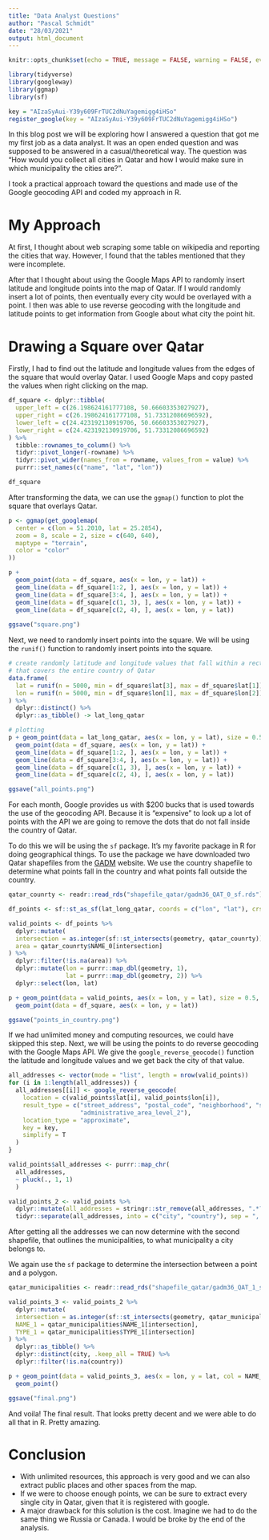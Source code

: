```yaml
---
title: "Data Analyst Questions"
author: "Pascal Schmidt"
date: "28/03/2021"
output: html_document
---
```


```r
knitr::opts_chunk$set(echo = TRUE, message = FALSE, warning = FALSE, eval = F)

library(tidyverse)
library(googleway)
library(ggmap)
library(sf)

key = "AIzaSyAui-Y39y609FrTUC2dNuYagemigg4iHSo"
register_google(key = "AIzaSyAui-Y39y609FrTUC2dNuYagemigg4iHSo")
```

In this blog post we will be exploring how I answered a question that got me my first job as a data analyst. It was an open ended question and was supposed to be answered in a casual/theoretical way. The question was "How would you collect all cities in Qatar and how I would make sure in which municipality the cities are?". 

I took a practical approach toward the questions and made use of the Google geocoding API and coded my approach in R.

# My Approach

At first, I thought about web scraping some table on wikipedia and reporting the cities that way. However, I found that the tables mentioned that they were incomplete. 

After that I thought about using the Google Maps API to randomly insert latitude and longitude points into the map of Qatar. If I would randomly insert a lot of points, then eventually every city would be overlayed with a point. I then was able to use reverse geocoding with the longitude and latitude points to get information from Google about what city the point hit. 

# Drawing a Square over Qatar

Firstly, I had to find out the latitude and longitude values from the edges of the square that would overlay Qatar. I used Google Maps and copy pasted the values when right clicking on the map.

```r
df_square <- dplyr::tibble(
  upper_left = c(26.198624161777108, 50.66603353027927),
  upper_right = c(26.198624161777108, 51.73312086696592),
  lower_left = c(24.423192130919706, 50.66603353027927),
  lower_right = c(24.423192130919706, 51.73312086696592)
) %>% 
  tibble::rownames_to_column() %>% 
  tidyr::pivot_longer(-rowname) %>% 
  tidyr::pivot_wider(names_from = rowname, values_from = value) %>% 
  purrr::set_names(c("name", "lat", "lon"))

df_square
```

After transforming the data, we can use the `ggmap()` function to plot the square that overlays Qatar. 

```r
p <- ggmap(get_googlemap(
  center = c(lon = 51.2010, lat = 25.2854),
  zoom = 8, scale = 2, size = c(640, 640),
  maptype = "terrain",
  color = "color"
))

p +
  geom_point(data = df_square, aes(x = lon, y = lat)) +
  geom_line(data = df_square[1:2, ], aes(x = lon, y = lat)) +
  geom_line(data = df_square[3:4, ], aes(x = lon, y = lat)) +
  geom_line(data = df_square[c(1, 3), ], aes(x = lon, y = lat)) +
  geom_line(data = df_square[c(2, 4), ], aes(x = lon, y = lat)) 
  
ggsave("square.png")
```

Next, we need to randomly insert points into the square. We will be using the `runif()` function to randomly insert points into the square. 

```r
# create randomly latitude and longitude values that fall within a rectangle
# that covers the entire country of Qatar
data.frame(
  lat = runif(n = 5000, min = df_square$lat[3], max = df_square$lat[1]),
  lon = runif(n = 5000, min = df_square$lon[1], max = df_square$lon[2])
) %>%
  dplyr::distinct() %>% 
  dplyr::as_tibble() -> lat_long_qatar

# plotting
p + geom_point(data = lat_long_qatar, aes(x = lon, y = lat), size = 0.5, alpha = 1) +
  geom_point(data = df_square, aes(x = lon, y = lat)) +
  geom_line(data = df_square[1:2, ], aes(x = lon, y = lat)) +
  geom_line(data = df_square[3:4, ], aes(x = lon, y = lat)) +
  geom_line(data = df_square[c(1, 3), ], aes(x = lon, y = lat)) +
  geom_line(data = df_square[c(2, 4), ], aes(x = lon, y = lat)) 

ggsave("all_points.png")
```

For each month, Google provides us with $200 bucks that is used towards the use of the geocoding API. Because it is "expensive" to look up a lot of points with the API we are going to remove the dots that do not fall inside the country of Qatar.

To do this we will be using the `sf` package. It's my favorite package in R for doing geographical things. To use the package we have downloaded two Qatar shapefiles from the [GADM](https://gadm.org/download_country_v3.html) website. We use the country shapefile to determine what points fall in the country and what points fall outside the country. 

```r
qatar_counrty <- readr::read_rds("shapefile_qatar/gadm36_QAT_0_sf.rds")

df_points <- sf::st_as_sf(lat_long_qatar, coords = c("lon", "lat"), crs = 4326)

valid_points <- df_points %>% 
  dplyr::mutate(
  intersection = as.integer(sf::st_intersects(geometry, qatar_counrty)),
  area = qatar_counrty$NAME_0[intersection]
) %>% 
  dplyr::filter(!is.na(area)) %>% 
  dplyr::mutate(lon = purrr::map_dbl(geometry, 1),
                lat = purrr::map_dbl(geometry, 2)) %>% 
  dplyr::select(lon, lat)

p + geom_point(data = valid_points, aes(x = lon, y = lat), size = 0.5, alpha = 1) +
  geom_point(data = df_square, aes(x = lon, y = lat)) 

ggsave("points_in_country.png")
```

If we had unlimited money and computing resources, we could have skipped this step. Next, we will be using the points to do reverse geocoding with the Google Maps API. We give the `google_reverse_geocode()` function the latitude and longitude values and we get back the city of that value. 

```r
all_addresses <- vector(mode = "list", length = nrow(valid_points))
for (i in 1:length(all_addresses)) {
  all_addresses[[i]] <- google_reverse_geocode(
    location = c(valid_points$lat[i], valid_points$lon[i]),
    result_type = c("street_address", "postal_code", "neighborhood", "sublocality",
                    "administrative_area_level_2"),
    location_type = "approximate",
    key = key,
    simplify = T
  )
}

valid_points$all_addresses <- purrr::map_chr(
  all_addresses,
  ~ pluck(., 1, 1)
  ) 

valid_points_2 <- valid_points %>% 
  dplyr::mutate(all_addresses = stringr::str_remove(all_addresses, ".*? ")) %>% 
  tidyr::separate(all_addresses, into = c("city", "country"), sep = ", ") 
```

After getting all the addresses we can now determine with the second shapefile, that outlines the municipalities, to what municipality a city belongs to. 

We again use the `sf` package to determine the intersection between a point and a polygon. 

```r
qatar_municipalities <- readr::read_rds("shapefile_qatar/gadm36_QAT_1_sf.rds")

valid_points_3 <- valid_points_2 %>% 
  dplyr::mutate(
  intersection = as.integer(sf::st_intersects(geometry, qatar_municipalities)),
  NAME_1 = qatar_municipalities$NAME_1[intersection],
  TYPE_1 = qatar_municipalities$TYPE_1[intersection]
) %>% 
  dplyr::as_tibble() %>% 
  dplyr::distinct(city, .keep_all = TRUE) %>% 
  dplyr::filter(!is.na(country))

p + geom_point(data = valid_points_3, aes(x = lon, y = lat, col = NAME_1), size = 0.5, alpha = 1) +
  geom_point() 

ggsave("final.png")
```

And voila! The final result. That looks pretty decent and we were able to do all that in R. Pretty amazing.

# Conclusion

- With unlimited resources, this approach is very good and we can also extract public places and other spaces from the map.
- If we were to choose enough points, we can be sure to extract every single city in Qatar, given that it is registered with google.
- A major drawback for this solution is the cost. Imagine we had to do the same thing we Russia or Canada. I would be broke by the end of the analysis. 
